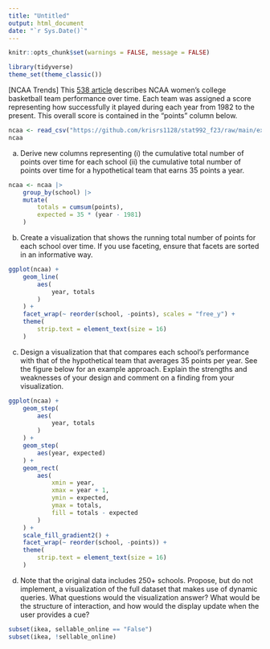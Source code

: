 ```yaml
---
title: "Untitled"
output: html_document
date: "`r Sys.Date()`"
---
```


```r
knitr::opts_chunk$set(warnings = FALSE, message = FALSE)
```

```r
library(tidyverse)
theme_set(theme_classic())
```

[NCAA Trends] This [538
article](https://fivethirtyeight.com/features/louisiana-tech-was-the-uconn-of-the-80s/)
describes NCAA women's college basketball team performance over time. Each team
was assigned a score representing how successfully it played during each year
from 1982 to the present. This overall score is contained in the "points" column
below.

```r
ncaa <- read_csv("https://github.com/krisrs1128/stat992_f23/raw/main/exercises/ps1/ncaa_filtered.csv") 
ncaa
```

a. Derive new columns representing (i) the cumulative total number of points
over time for each school (ii) the cumulative total number of points over
time for a hypothetical team that earns 35 points a year.

```r
ncaa <- ncaa |>
    group_by(school) |>
    mutate(
        totals = cumsum(points),
        expected = 35 * (year - 1981)
    )
```


b. Create a visualization that shows the running total number of points for
each school over time. If you use faceting, ensure that facets are sorted in
an informative way.

```r
ggplot(ncaa) +
    geom_line(
        aes(
            year, totals
        )
    ) +
    facet_wrap(~ reorder(school, -points), scales = "free_y") +
    theme(
        strip.text = element_text(size = 16)
    )
```


c. Design a visualization that that compares each school's performance with
that of the hypothetical team that averages 35 points per year. See the
figure below for an example approach. Explain the strengths and weaknesses
of your design and comment on a finding from your visualization.

```r
ggplot(ncaa) +
    geom_step(
        aes(
            year, totals
        )
    ) +
    geom_step(
        aes(year, expected)
    ) +
    geom_rect(
        aes(
            xmin = year,
            xmax = year + 1,
            ymin = expected,
            ymax = totals,
            fill = totals - expected
        )
    ) +
    scale_fill_gradient2() +
    facet_wrap(~ reorder(school, -points)) +
    theme(
        strip.text = element_text(size = 16)
    )
```

d. Note that the original data includes 250+ schools. Propose, but do not
implement, a visualization of the full dataset that makes use of dynamic
queries. What questions would the visualization answer? What would be the
structure of interaction, and how would the display update when the user
provides a cue?


```r
subset(ikea, sellable_online == "False")
subset(ikea, !sellable_online)



```